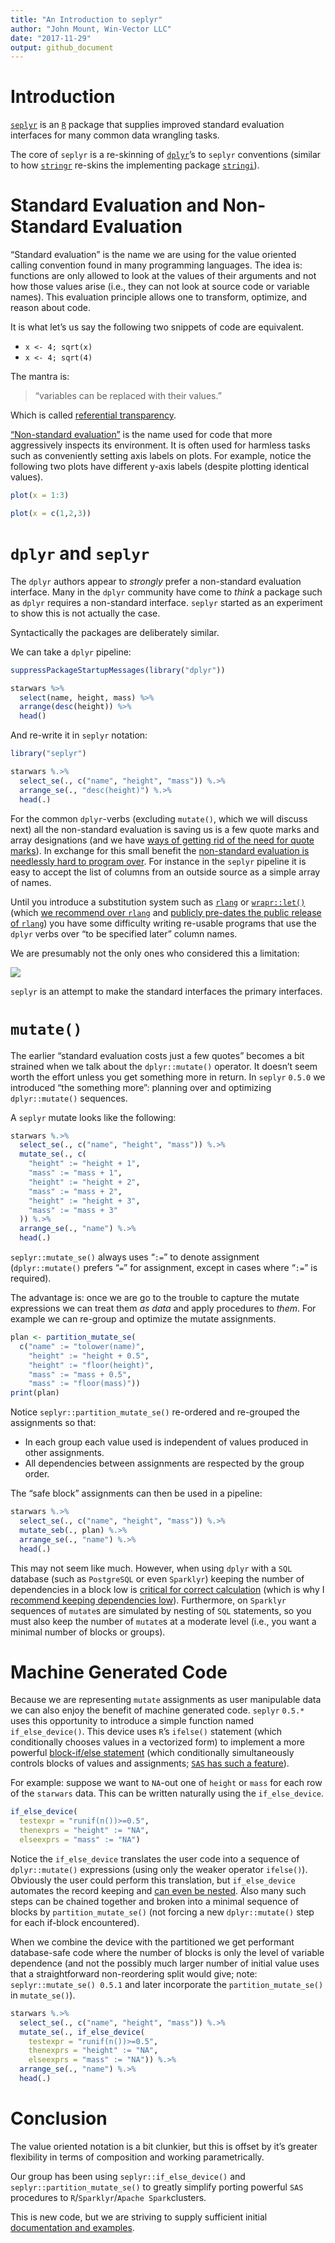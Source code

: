 ```yaml
---
title: "An Introduction to seplyr"
author: "John Mount, Win-Vector LLC"
date: "2017-11-29"
output: github_document
---
```


# Introduction

[`seplyr`](https://winvector.github.io/seplyr/) is an [`R`](https://www.r-project.org) package 
that supplies improved standard evaluation interfaces for many common data wrangling tasks.

The core of `seplyr` is a 
re-skinning of [`dplyr`](https://CRAN.R-project.org/package=dplyr)'s 
to `seplyr` conventions (similar to how [`stringr`](https://CRAN.R-project.org/package=stringr) 
re-skins the implementing package [`stringi`](https://CRAN.R-project.org/package=stringi)).

# Standard Evaluation and Non-Standard Evaluation

"Standard evaluation" is the name we are using for the value oriented calling convention found in many programming languages.  The idea is: functions are only allowed to look at the values of their arguments and not how those values arise (i.e., they can not look at source code or variable names). This evaluation principle allows one to transform, optimize, and reason about code. 

It is what let's us say the following two snippets of code are equivalent.

  * `x <- 4; sqrt(x)`
  * `x <- 4; sqrt(4)`
  
The mantra is: 

> "variables can be replaced with their values."

Which is called [referential transparency](https://en.wikipedia.org/wiki/Referential_transparency).

["Non-standard evaluation"](http://adv-r.had.co.nz/Computing-on-the-language.html) is the name used for code that more aggressively inspects its environment. It is often used for harmless tasks such as conveniently setting axis labels on plots.  For example, notice the following two plots have different y-axis labels (despite plotting identical values).

```r
plot(x = 1:3)

plot(x = c(1,2,3))
```

# `dplyr` and `seplyr`

The `dplyr` authors appear to *strongly* prefer a non-standard evaluation interface.  Many in the `dplyr` community have come to *think* a package such as `dplyr` requires a non-standard interface. `seplyr` started as an experiment to show this is not actually the case.

Syntactically the packages are deliberately similar.

We can take a `dplyr` pipeline:

```r
suppressPackageStartupMessages(library("dplyr"))

starwars %>%
  select(name, height, mass) %>%
  arrange(desc(height)) %>%
  head()
```

And re-write it in `seplyr` notation:

```r
library("seplyr")

starwars %.>%
  select_se(., c("name", "height", "mass")) %.>%
  arrange_se(., "desc(height)") %.>%
  head(.)
```

For the common `dplyr`-verbs (excluding `mutate()`, which we will discuss next) all the non-standard evaluation is saving us is a few quote marks and array designations (and we have [ways of getting rid of the need for quote marks](https://winvector.github.io/wrapr/reference/qc.html)).  In exchange for this small benefit the [non-standard evaluation is needlessly hard to program over](http://www.win-vector.com/blog/2017/06/non-standard-evaluation-and-function-composition-in-r/). For instance in the `seplyr` pipeline it is easy to accept the list of columns from an outside source as a simple array of names.

Until you introduce a substitution system such as [`rlang`](https://CRAN.R-project.org/package=rlang) or [`wrapr::let()`](https://winvector.github.io/wrapr/articles/let.html) (which [we recommend over `rlang`](http://www.win-vector.com/blog/2017/11/let-xx-in-r/) and [publicly pre-dates the public release of `rlang`](http://www.win-vector.com/blog/2017/08/lets-have-some-sympathy-for-the-part-time-r-user/)) you have some difficulty writing re-usable programs that use the `dplyr` verbs over "to be specified later" column names.

We are presumably not the only ones who considered this a limitation:

[![](dplyrse2.png)](https://github.com/tidyverse/dplyr/issues/352)

`seplyr` is an attempt to make the standard interfaces the primary interfaces.

# `mutate()`

The earlier "standard evaluation costs just a few quotes" becomes a bit strained when we talk about the `dplyr::mutate()` operator.  It doesn't seem worth the effort unless you get something more in return.  In `seplyr` `0.5.0` we introduced "the something more": planning over and optimizing `dplyr::mutate()` sequences.

A `seplyr` mutate looks like the following:

```r
starwars %.>%
  select_se(., c("name", "height", "mass")) %.>%
  mutate_se(., c(
    "height" := "height + 1",
    "mass" := "mass + 1",
    "height" := "height + 2",
    "mass" := "mass + 2",
    "height" := "height + 3",
    "mass" := "mass + 3"
  )) %.>%
  arrange_se(., "name") %.>%
  head(.)
```

`seplyr::mutate_se()` always uses "`:=`" to denote assignment (`dplyr::mutate()` prefers "`=`" for assignment, except in cases where "`:=`" is required).

The advantage is: once we are go to the trouble to capture the mutate expressions we can treat them *as data* and apply procedures to *them*.  For example we can re-group and optimize the mutate assignments.

```r
plan <- partition_mutate_se(
  c("name" := "tolower(name)",
    "height" := "height + 0.5",
    "height" := "floor(height)",
    "mass" := "mass + 0.5",
    "mass" := "floor(mass)"))
print(plan)
```

Notice `seplyr::partition_mutate_se()` re-ordered and re-grouped the assignments so that:

 * In each group each value used is independent of values produced in other assignments.
 * All dependencies between assignments are respected by the group order.

The "safe block" assignments can then be used in a pipeline:


```r
starwars %.>%
  select_se(., c("name", "height", "mass")) %.>%
  mutate_seb(., plan) %.>%
  arrange_se(., "name") %.>%
  head(.)
```

This may not seem like much.  However, when using `dplyr` with a `SQL` database (such as `PostgreSQL` or even `Sparklyr`) keeping the number of dependencies in a block low is [critical for correct calculation](https://github.com/WinVector/Examples/blob/master/dplyr/Dependencies.md) (which is why I [recommend keeping dependencies low](http://www.win-vector.com/blog/2017/09/my-advice-on-dplyrmutate/)). Furthermore, on `Sparklyr` sequences of `mutate`s are simulated by nesting of `SQL` statements, so you must also keep the number of `mutate`s at a moderate level (i.e., you want a minimal number of blocks or groups).

# Machine Generated Code

Because we are representing `mutate` assignments as user manipulable data we can also enjoy the benefit of machine generated code.  `seplyr` `0.5.*` uses this opportunity to introduce a simple function named `if_else_device()`.   This device uses `R`'s `ifelse()` statement (which conditionally chooses values in a vectorized form) to implement a more powerful [block-if/else statement](http://www.win-vector.com/blog/2017/11/vectorized-block-ifelse-in-r/) (which conditionally simultaneously controls blocks of values and assignments; [`SAS` has such a feature](http://support.sas.com/documentation/cdl/en/lrdict/64316/HTML/default/viewer.htm#a000201978.htm)).

For example: suppose we want to `NA`-out one of `height` or `mass` for each row of the `starwars` data.  This can be written naturally using the `if_else_device`.

```r
if_else_device(
  testexpr = "runif(n())>=0.5",
  thenexprs = "height" := "NA",
  elseexprs = "mass" := "NA")
```

Notice the `if_else_device` translates the user code into a sequence of `dplyr::mutate()`  expressions (using only the weaker operator `ifelse()`).  Obviously the user could perform this translation, but `if_else_device` automates the record keeping and [can even be nested](https://winvector.github.io/seplyr/reference/if_else_device.html). Also many such steps can be chained together and broken into a minimal sequence of blocks by `partition_mutate_se()` (not forcing a new `dplyr::mutate()` step for each if-block encountered).

When we combine the device with the partitioned we get performant database-safe code where the number of blocks is only the level of variable dependence (and not the possibly much larger number of initial value uses that a straightforward non-reordering split would give; note: `seplyr::mutate_se() 0.5.1` and later incorporate the `partition_mutate_se()` in `mutate_se()`).

```r
starwars %.>%
  select_se(., c("name", "height", "mass")) %.>%
  mutate_se(., if_else_device(
    testexpr = "runif(n())>=0.5",
    thenexprs = "height" := "NA",
    elseexprs = "mass" := "NA")) %.>%
  arrange_se(., "name") %.>%
  head(.)
```

# Conclusion

The value oriented notation is a bit clunkier, but this is offset by it's greater
flexibility in terms of composition and working parametrically.

Our group has been using `seplyr::if_else_device()` and `seplyr::partition_mutate_se()` to greatly simplify porting powerful `SAS` procedures to `R`/`Sparklyr`/`Apache Spark`clusters.

This is new code, but we are striving to supply sufficient initial [documentation and examples](http://www.win-vector.com/blog/2017/11/win-vector-llc-announces-new-big-data-in-r-tools/).



